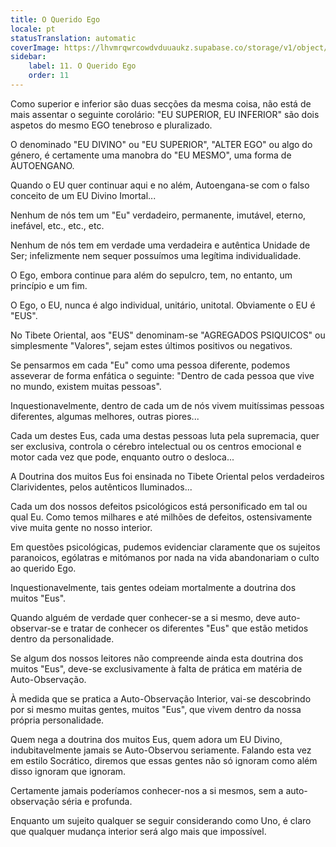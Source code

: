 ```yaml
---
title: O Querido Ego
locale: pt
statusTranslation: automatic
coverImage: https://lhvmrqwrcowdvduuaukz.supabase.co/storage/v1/object/public/strapi-uploads/small_cover-tratado-de-psicologia-revolucionaria.webp-5e15e1cec4e0ebebcde5d7fc7565d8fd.webp
sidebar:
    label: 11. O Querido Ego
    order: 11
---
```

Como superior e inferior são duas secções da mesma coisa, não está de mais assentar o seguinte corolário: "EU SUPERIOR, EU INFERIOR" são dois aspetos do mesmo EGO tenebroso e pluralizado.

O denominado "EU DIVINO" ou "EU SUPERIOR", "ALTER EGO" ou algo do género, é certamente uma manobra do "EU MESMO", uma forma de AUTOENGANO.

Quando o EU quer continuar aqui e no além, Autoengana-se com o falso conceito de um EU Divino Imortal...

Nenhum de nós tem um "Eu" verdadeiro, permanente, imutável, eterno, inefável, etc., etc., etc.

Nenhum de nós tem em verdade uma verdadeira e autêntica Unidade de Ser; infelizmente nem sequer possuímos uma legítima individualidade.

O Ego, embora continue para além do sepulcro, tem, no entanto, um princípio e um fim.

O Ego, o EU, nunca é algo individual, unitário, unitotal. Obviamente o EU é "EUS".

No Tibete Oriental, aos "EUS" denominam-se "AGREGADOS PSIQUICOS" ou simplesmente "Valores", sejam estes últimos positivos ou negativos.

Se pensarmos em cada "Eu" como uma pessoa diferente, podemos asseverar de forma enfática o seguinte: "Dentro de cada pessoa que vive no mundo, existem muitas pessoas".

Inquestionavelmente, dentro de cada um de nós vivem muitíssimas pessoas diferentes, algumas melhores, outras piores...

Cada um destes Eus, cada uma destas pessoas luta pela supremacia, quer ser exclusiva, controla o cérebro intelectual ou os centros emocional e motor cada vez que pode, enquanto outro o desloca...

A Doutrina dos muitos Eus foi ensinada no Tibete Oriental pelos verdadeiros Clarividentes, pelos autênticos Iluminados...

Cada um dos nossos defeitos psicológicos está personificado em tal ou qual Eu. Como temos milhares e até milhões de defeitos, ostensivamente vive muita gente no nosso interior.

Em questões psicológicas, pudemos evidenciar claramente que os sujeitos paranoicos, ególatras e mitómanos por nada na vida abandonariam o culto ao querido Ego.

Inquestionavelmente, tais gentes odeiam mortalmente a doutrina dos muitos "Eus".

Quando alguém de verdade quer conhecer-se a si mesmo, deve auto-observar-se e tratar de conhecer os diferentes "Eus" que estão metidos dentro da personalidade.

Se algum dos nossos leitores não compreende ainda esta doutrina dos muitos "Eus", deve-se exclusivamente à falta de prática em matéria de Auto-Observação.

À medida que se pratica a Auto-Observação Interior, vai-se descobrindo por si mesmo muitas gentes, muitos "Eus", que vivem dentro da nossa própria personalidade.

Quem nega a doutrina dos muitos Eus, quem adora um EU Divino, indubitavelmente jamais se Auto-Observou seriamente. Falando esta vez em estilo Socrático, diremos que essas gentes não só ignoram como além disso ignoram que ignoram.

Certamente jamais poderíamos conhecer-nos a si mesmos, sem a auto-observação séria e profunda.

Enquanto um sujeito qualquer se seguir considerando como Uno, é claro que qualquer mudança interior será algo mais que impossível.

